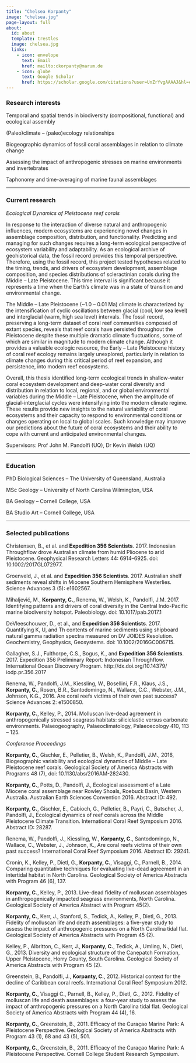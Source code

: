 ```yaml
---
title: "Chelsea Korpanty"
image: "chelsea.jpg"
page-layout: full
about:
  id: about
  template: trestles
  image: chelsea.jpg
  links:
    - icon: envelope
      text: Email
      href: mailto:ckorpanty@marum.de
    - icon: globe
      text: Google Scholar
      href: https://scholar.google.com/citations?user=UnZrYvgAAAAJ&hl=en
---
```


### Research interests

Temporal and spatial trends in biodiversity (compositional, functional) and ecological assembly

(Paleo)climate – (paleo)ecology relationships

Biogeographic dynamics of fossil coral assemblages in relation to climate change

Assessing the impact of anthropogenic stresses on marine environments and invertebrates

Taphonomy and time-averaging of marine faunal assemblages

---

### Current research

*Ecological Dynamics of Pleistocene reef corals*

In response to the interaction of diverse natural and anthropogenic influences, modern ecosystems are experiencing novel changes in assemblage composition, distribution, and functionality. Predicting and managing for such changes requires a long-term ecological perspective of ecosystem variability and adaptability. As an ecological archive of geohistorical data, the fossil record provides this temporal perspective. Therefore, using the fossil record, this project tested hypotheses related to the timing, trends, and drivers of ecosystem development, assemblage composition, and species distributions of scleractinian corals during the Middle – Late Pleistocene. This time interval is significant because it represents a time when the Earth’s climate was in a state of transition and environmental change.

The Middle – Late Pleistocene (~1.0 – 0.01 Ma) climate is characterized by the intensification of cyclic oscillations between glacial (cool, low sea level) and interglacial (warm, high sea level) intervals. The fossil record, preserving a long-term dataset of coral reef communities composed of extant species, reveals that reef corals have persisted throughout the Pleistocene despite these multiple dramatic climate fluctuations, some of which are similar in magnitude to modern climate change. Although it provides a valuable ecologic resource, the Early – Late Pleistocene history of coral reef ecology remains largely unexplored, particularly in relation to climate changes during this critical period of reef expansion, and persistence, into modern reef ecosystems.

Overall, this thesis identified long-term ecological trends in shallow-water coral ecosystem development and deep-water coral diversity and distribution in relation to local, regional, and or global environmental variables during the Middle – Late Pleistocene, when the amplitude of glacial-interglacial cycles were intensifying into the modern climate regime. These results provide new insights to the natural variability of coral ecosystems and their capacity to respond to environmental conditions or changes operating on local to global scales. Such knowledge may improve our predictions about the future of coral ecosystems and their ability to cope with current and anticipated environmental changes.

Supervisors: Prof John M. Pandolfi (UQ), Dr Kevin Welsh (UQ)

---

### Education

PhD Biological Sciences – The University of Queensland, Australia

MSc Geology – University of North Carolina Wilmington, USA

BA Geology – Cornell College, USA

BA Studio Art – Cornell College, USA

---

### Selected publications

Christensen, B., et al. and **Expedition 356 Scientists**. 2017. Indonesian Throughflow drove Australian climate from humid Pliocene to arid Pleistocene. Geophysical Research Letters 44: 6914–6925. doi: 10.1002/2017GL072977.

Groenveld, J., et al. and **Expedition 356 Scientists**. 2017. Australian shelf sediments reveal shifts in Miocene Southern Hemisphere Westerlies. Science Advances 3 (5): e1602567.

Mihaljević, M., **Korpanty, C.**, Renema, W., Welsh, K., Pandolfi, J.M. 2017. Identifying patterns and drivers of coral diversity in the Central Indo-Pacific marine biodiversity hotspot. Paleobiology. doi: 10.1017/pab.2017.1

DeVleeschouwer, D., et al., and **Expedition 356 Scientists**. 2017. Quantifying K, U, and Th contents of marine sediments using shipboard natural gamma radiation spectra measured on DV JOIDES Resolution. Geochemistry, Geophysics, Geosystems. doi: 10.1002/2016GC006715.

Gallagher, S.J., Fulthorpe, C.S., Bogus, K., and **Expedition 356 Scientists**. 2017. Expedition 356 Preliminary Report: Indonesian Throughflow. International Ocean Discovery Program. http://dx.doi.org/10.14379/​iodp.pr.356.2017

Renema, W., Pandolfi, J.M., Kiessling, W., Bosellini, F.R., Klaus, J.S., **Korpanty, C.**, Rosen, B.R., Santodomingo, N., Wallace, C.C., Webster, J.M., Johnson, K.G., 2016. Are coral reefs victims of their own past success? Science Advances 2: e1500850.

**Korpanty, C.**, Kelley, P., 2014. Molluscan live-dead agreement in anthropogenically stressed seagrass habitats: siliciclastic versus carbonate environments. Palaeogeography, Palaeoclimatology, Palaeoecology 410, 113 – 125.

*Conference Proceedings*

**Korpanty, C.**, Gischler, E., Pelletier, B., Welsh, K., Pandolfi, J.M., 2016, Biogeographic variability and ecological dynamics of Middle – Late Pleistocene reef corals. Geological Society of America Abstracts with Programs 48 (7), doi: 10.1130/abs/2016AM-282430.

**Korpanty, C.**, Potts, D., Pandolfi, J., Ecological assessment of a Late Miocene coral assemblage near Rowley Shoals, Roebuck Basin, Western Australia. Australian Earth Sciences Convention 2016. Abstract ID: 492.

**Korpanty, C.**, Gischler, E., Cabioch, G., Pelletier, B., Payri, C., Butscher, J., Pandolfi, J., Ecological dynamics of reef corals across the Middle Pleistocene Climate Transition. International Coral Reef Symposium 2016. Abstract ID: 28287.

Renema, W., Pandolfi, J., Kiessling, W., **Korpanty, C.**, Santodomingo, N., Wallace, C., Webster, J., Johnson, K., Are coral reefs victims of their own past success? International Coral Reef Symposium 2016. Abstract ID: 29241.

Cronin, K., Kelley, P., Dietl, G., **Korpanty, C.**, Visaggi, C., Parnell, B., 2014. Comparing quantitative techniques for evaluating live-dead agreement in an intertidal habitat in North Carolina. Geological Society of America Abstracts with Program 46 (6), 137.

**Korpanty, C.**, Kelley, P., 2013. Live-dead fidelity of molluscan assemblages in anthropogenically impacted seagrass environments, North Carolina. Geological Society of America Abstract with Program 45(2).

**Korpanty, C.**, Kerr, J., Stanford, S., Tedick, A., Kelley, P., Dietl, G., 2013. Fidelity of molluscan life and death assemblages: a five-year study to assess the impact of anthropogenic pressures on a North Carolina tidal flat. Geological Society of America Abstracts with Program 45 (2).

Kelley, P., Albritton, C., Kerr, J., **Korpanty, C.**, Tedick, A., Umling, N., Dietl, G., 2013. Diversity and ecological structure of the Canepatch Formation, Upper Pleistocene, Horry County, South Carolina. Geological Society of America Abstracts with Program 45 (2).

Greenstein, B., Pandolfi, J., **Korpanty, C.**, 2012. Historical context for the decline of Caribbean coral reefs. International Coral Reef Symposium 2012.

**Korpanty, C.**, Visaggi C., Parnell, B., Kelley, P., Dietl, G., 2012. Fidelity of molluscan life and death assemblages: a four-year study to assess the impact of anthropogenic pressures on a North Carolina tidal flat. Geological Society of America Abstracts with Program 44 (4), 16.

**Korpanty, C.**, Greenstein, B., 2011. Efficacy of the Curaçao Marine Park: A Pleistocene Perspective. Geological Society of America Abstracts with Program 43 (1), 68 and 43 (5), 501.

**Korpanty, C.**, Greenstein, B., 2011. Efficacy of the Curaçao Marine Park: A Pleistocene Perspective. Cornell College Student Research Symposium.